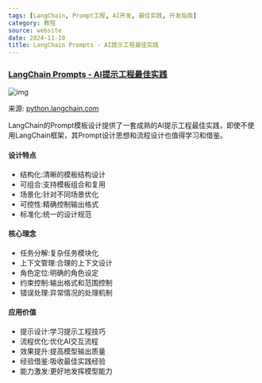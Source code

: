 ```yaml
---
tags: [LangChain, Prompt工程, AI开发, 最佳实践, 开发指南]
category: 教程
source: website
date: 2024-11-10
title: LangChain Prompts - AI提示工程最佳实践
---
```


### [LangChain Prompts - AI提示工程最佳实践](https://python.langchain.com/docs/how_to/#prompt-templates)

![img](https://img.mengpeng.tech/i/2024/12/07/6753b76b719c5.webp)

来源: [python.langchain.com](https://python.langchain.com/docs/how_to/#prompt-templates)

LangChain的Prompt模板设计提供了一套成熟的AI提示工程最佳实践，即使不使用LangChain框架，其Prompt设计思想和流程设计也值得学习和借鉴。

#### 设计特点
- 结构化:清晰的模板结构设计
- 可组合:支持模板组合和复用
- 场景化:针对不同场景优化
- 可控性:精确控制输出格式
- 标准化:统一的设计规范

#### 核心理念
- 任务分解:复杂任务模块化
- 上下文管理:合理的上下文设计
- 角色定位:明确的角色设定
- 约束控制:输出格式和范围控制
- 错误处理:异常情况的处理机制

#### 应用价值
- 提示设计:学习提示工程技巧
- 流程优化:优化AI交互流程
- 效果提升:提高模型输出质量
- 经验借鉴:吸收最佳实践经验
- 能力激发:更好地发挥模型能力
